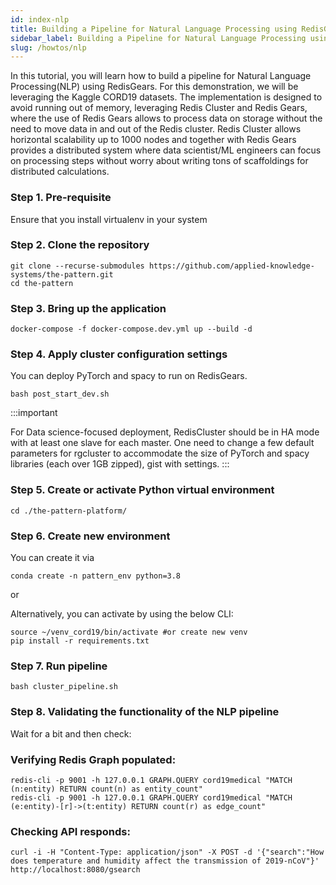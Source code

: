 ```yaml
---
id: index-nlp
title: Building a Pipeline for Natural Language Processing using RedisGears 
sidebar_label: Building a Pipeline for Natural Language Processing using RedisGears
slug: /howtos/nlp
---
```




In this tutorial, you will learn how to build a pipeline for Natural Language Processing(NLP) using RedisGears. For this demonstration, we will be leveraging the Kaggle CORD19 datasets. The implementation is designed to avoid running out of memory, leveraging Redis Cluster and Redis Gears, where the use of Redis Gears allows to process data on storage without the need to move data in and out of the Redis cluster. Redis Cluster allows horizontal scalability up to 1000 nodes and together with Redis Gears provides a distributed system where data scientist/ML engineers can focus on processing steps without worry about writing tons of scaffoldings for distributed calculations.



### Step 1. Pre-requisite

Ensure that you install virtualenv in your system


### Step 2. Clone the repository

```
git clone --recurse-submodules https://github.com/applied-knowledge-systems/the-pattern.git
cd the-pattern
```

### Step 3. Bring up the application

```
docker-compose -f docker-compose.dev.yml up --build -d
```

### Step 4. Apply cluster configuration settings

You can deploy PyTorch and spacy to run on RedisGears.

```
bash post_start_dev.sh
```


:::important

For Data science-focused deployment, RedisCluster should be in HA mode with at least one slave for each master. 
One need to change a few default parameters for rgcluster to accommodate the size of PyTorch and spacy libraries (each over 1GB zipped), gist with settings.
:::


### Step 5. Create or activate Python virtual environment 

```
cd ./the-pattern-platform/
```

### Step 6. Create new environment 

You can create it via 

```
conda create -n pattern_env python=3.8
```
 or 

Alternatively, you can activate by using the below CLI: 

```
source ~/venv_cord19/bin/activate #or create new venv
pip install -r requirements.txt
```

### Step 7. Run pipeline

```
bash cluster_pipeline.sh
```


### Step 8. Validating the functionality of the NLP pipeline

Wait for a bit and then check:

### Verifying Redis Graph populated: 

```
redis-cli -p 9001 -h 127.0.0.1 GRAPH.QUERY cord19medical "MATCH (n:entity) RETURN count(n) as entity_count" 
redis-cli -p 9001 -h 127.0.0.1 GRAPH.QUERY cord19medical "MATCH (e:entity)-[r]->(t:entity) RETURN count(r) as edge_count"
```
### Checking API responds: 

```
curl -i -H "Content-Type: application/json" -X POST -d '{"search":"How does temperature and humidity affect the transmission of 2019-nCoV"}' http://localhost:8080/gsearch
```



